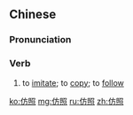 ==Chinese==
{{zh-forms}}

===Pronunciation===
{{zh-pron
|m=fǎngzhào
|c=fong2 ziu3
|cat=v
}}

===Verb===
{{zh-verb}}

# to [[imitate]]; to [[copy]]; to [[follow]] {{gloss|of methods, practices, styles, etc.}}

[[ko:仿照]]
[[mg:仿照]]
[[ru:仿照]]
[[zh:仿照]]